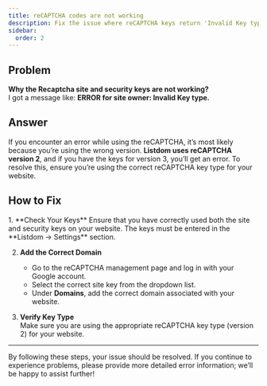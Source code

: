 ```yaml
---
title: reCAPTCHA codes are not working
description: Fix the issue where reCAPTCHA keys return 'Invalid Key type' in Listdom.
sidebar:
  order: 2
---
```



## Problem

**Why the Recaptcha site and security keys are not working?**  
I got a message like: **ERROR for site owner: Invalid Key type.**

## Answer

If you encounter an error while using the reCAPTCHA, it’s most likely because you’re using the wrong version. **Listdom uses reCAPTCHA version 2**, and if you have the keys for version 3, you’ll get an error. To resolve this, ensure you’re using the correct reCAPTCHA key type for your website.

## How to Fix

<Steps>
1. **Check Your Keys**  
   Ensure that you have correctly used both the site and security keys on your website. The keys must be entered in the **Listdom → Settings** section.  

2. **Add the Correct Domain**  
   - Go to the reCAPTCHA management page and log in with your Google account.  
   - Select the correct site key from the dropdown list.  
   - Under **Domains**, add the correct domain associated with your website.  

3. **Verify Key Type**  
   Make sure you are using the appropriate reCAPTCHA key type (version 2) for your website.  
</Steps>

---

By following these steps, your issue should be resolved. If you continue to experience problems, please provide more detailed error information; we’ll be happy to assist further!
